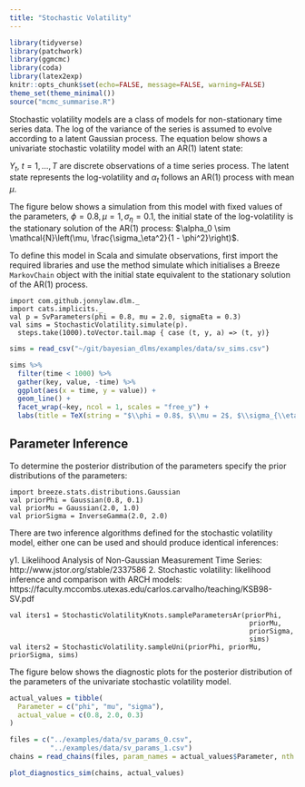 ```yaml
---
title: "Stochastic Volatility"
---
```


```r
library(tidyverse)
library(patchwork)
library(ggmcmc)
library(coda)
library(latex2exp)
knitr::opts_chunk$set(echo=FALSE, message=FALSE, warning=FALSE)
theme_set(theme_minimal())
source("mcmc_summarise.R")
```

Stochastic volatility models are a class of models for non-stationary time series data. The log of the variance of the series is assumed to evolve according to a latent Gaussian process. The equation below shows a univariate stochastic volatility model with an AR(1) latent state:

\begin{align*}
Y_t &= \varepsilon_t\exp(\alpha_t/2), &\varepsilon_t &\sim \mathcal{N}(0, 1), \\
\alpha_t &= \mu + \phi(\alpha_{t-1} - \mu) + \eta_t, &\eta_t &\sim \mathcal{N}(0, \sigma_\eta^2).\numberthis \label{eq:usv-spec}
\end{align*}

$Y_t$, $t = 1,\dots,T$ are discrete observations of a time series process. The latent state represents the log-volatility and $\alpha_t$ follows an AR(1) process with mean $\mu$.

The figure below shows a simulation from this model with fixed
values of the parameters, $\phi = 0.8, \mu = 1, \sigma_\eta = 0.1$, the initial
state of the log-volatility is the stationary solution of the AR(1) process:
$\alpha_0 \sim \mathcal{N}\left(\mu, \frac{\sigma_\eta^2}{1 - \phi^2}\right)$.

To define this model in Scala and simulate observations, first import the required libraries and use the method simulate which initialises a Breeze `MarkovChain` object with the initial state equivalent to the stationary solution of the AR(1) process. 
 
```tut
import com.github.jonnylaw.dlm._
import cats.implicits._
val p = SvParameters(phi = 0.8, mu = 2.0, sigmaEta = 0.3)
val sims = StochasticVolatility.simulate(p).
  steps.take(1000).toVector.tail.map { case (t, y, a) => (t, y)}
```

```r
sims = read_csv("~/git/bayesian_dlms/examples/data/sv_sims.csv")

sims %>%
  filter(time < 1000) %>%
  gather(key, value, -time) %>%
  ggplot(aes(x = time, y = value)) +
  geom_line() +
  facet_wrap(~key, ncol = 1, scales = "free_y") +
  labs(title = TeX(string = "$\\phi = 0.8$, $\\mu = 2$, $\\sigma_{\\eta} = 0.3$"))
```

## Parameter Inference

To determine the posterior distribution of the parameters specify the prior distributions of the parameters:

```tut
import breeze.stats.distributions.Gaussian
val priorPhi = Gaussian(0.8, 0.1)
val priorMu = Gaussian(2.0, 1.0)
val priorSigma = InverseGamma(2.0, 2.0)
```

There are two inference algorithms defined for the stochastic volatility model, either one can be used and should produce identical inferences:

y1. Likelihood Analysis of Non-Gaussian Measurement Time Series: http://www.jstor.org/stable/2337586
2. Stochastic volatility: likelihood inference and comparison with ARCH models: https://faculty.mccombs.utexas.edu/carlos.carvalho/teaching/KSB98-SV.pdf

```tut
val iters1 = StochasticVolatilityKnots.sampleParametersAr(priorPhi,
                                                           priorMu,
                                                           priorSigma,
                                                           sims)
val iters2 = StochasticVolatility.sampleUni(priorPhi, priorMu, priorSigma, sims)
```

The figure below shows the diagnostic plots for the posterior distribution of the parameters of the univariate stochastic volatility model.

```r
actual_values = tibble(
  Parameter = c("phi", "mu", "sigma"),
  actual_value = c(0.8, 2.0, 0.3)
)

files = c("../examples/data/sv_params_0.csv", 
          "../examples/data/sv_params_1.csv")
chains = read_chains(files, param_names = actual_values$Parameter, nth = 20, drop = 1e4)

plot_diagnostics_sim(chains, actual_values)
```
